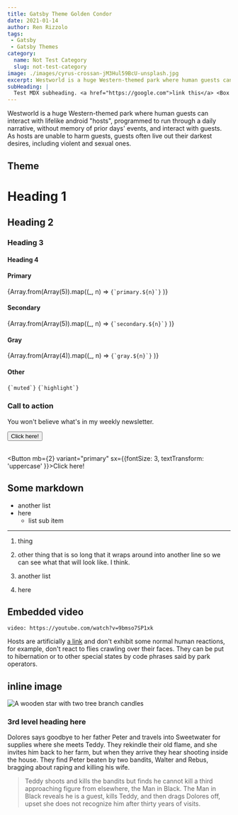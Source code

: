 ```yaml
---
title: Gatsby Theme Golden Condor
date: 2021-01-14
author: Ren Rizzolo
tags: 
 - Gatsby
 - Gatsby Themes
category:
  name: Not Test Category
  slug: not-test-category
image: ./images/cyrus-crossan-jM3Hul59BcU-unsplash.jpg
excerpt: Westworld is a huge Western-themed park where human guests can interact with lifelike android "hosts", programmed to run through a daily narrative, without memory of prior days' events, and interact with guests.
subHeading: |
  Test MDX subheading. <a href="https://google.com">link this</a> <Box as="span" bg="secondary.4">Highlight this</Box>
---
```


Westworld is a huge Western-themed park where human guests can interact with lifelike android "hosts", programmed to run through a daily narrative, without memory of prior days' events, and interact with guests. As hosts are unable to harm guests, guests often live out their darkest desires, including violent and sexual ones.

## Theme

<h1>Heading 1</h1>
<h2>Heading 2</h2>
<h3>Heading 3</h3>
<h4>Heading 4</h4>

<h4>Primary</h4>
<Grid columns={[2, 5]} gap={4} mb={4}>
{Array.from(Array(5)).map((_, n) =>
  <Box>
    <Box bg={`primary.${n}`} sx={{width: '100%', height:  150}} mb={1}>
    </Box>
    <code>{`primary.${n}`}</code>
  </Box>
)}
</Grid>
<h4>Secondary</h4>
<Grid columns={[2, 5]} gap={4} mb={4}>
{Array.from(Array(5)).map((_, n) =>
  <Box>
    <Box bg={`secondary.${n}`} sx={{width: '100%', height: 150}}>
    </Box>
     <code>{`secondary.${n}`}</code>
  </Box>
)}
</Grid>
<h4>Gray</h4>
<Grid columns={[2, 5]} gap={4} mb={4}>
{Array.from(Array(4)).map((_, n) =>
  <Box>
    <Box bg={`gray.${n}`} sx={{width: '100%', height: 150}}>
    </Box>
    <code>{`gray.${n}`}</code>
  </Box>
)}
</Grid>
<h4>Other</h4>
<Grid columns={[2, 5]} gap={4} mb={4}>
  <Box>
    <Box bg={`muted`} sx={{width: '100%', height: 150}}>
    </Box>
     <code>{`muted`}</code>
  </Box>
  <Box>
    <Box bg={`highlight`} sx={{width: '100%', height: 150}}>
    </Box>
     <code>{`highlight`}</code>
  </Box>
</Grid>

<Panel bg="muted" color="text">

  ### Call to action
  You won't believe what's in my weekly newsletter.
  
  <Button mb={2} variant="secondary" >Click here!</Button>
  <br/>
  <br/>

  <Button mb={2} variant="primary" sx={{fontSize: 3, textTransform: 'uppercase' }}>Click here!</Button>
  <br/>


</Panel>

## Some markdown

- another list
- here
  - list sub item


---
1. thing

2. other thing that is so long that it wraps around into another line so we can see what that will look like. I think.
3.  another list
4. here

## Embedded video

`video: https://youtube.com/watch?v=9bmso7SP1xk`

Hosts are artificially [a link](https://google.com) and don't exhibit some normal human reactions, for example, don't react to flies crawling over their faces. They can be put to hibernation or to other special states by code phrases said by park operators.

## inline image
![A wooden star with two tree branch candles](./images/max-letek-ulnh0KShbpg-unsplash.jpg "Photo: Max Letek")

### 3rd level heading here
Dolores says goodbye to her father Peter and travels into Sweetwater for supplies where she meets Teddy. They rekindle their old flame, and she invites him back to her farm, but when they arrive they hear shooting inside the house. They find Peter beaten by two bandits, Walter and Rebus, bragging about raping and killing his wife. 
>Teddy shoots and kills the bandits but finds he cannot kill a third approaching figure from elsewhere, the Man in Black.
The Man in Black reveals he is a guest, kills Teddy, and then drags Dolores off, upset she does not recognize him after thirty years of visits.